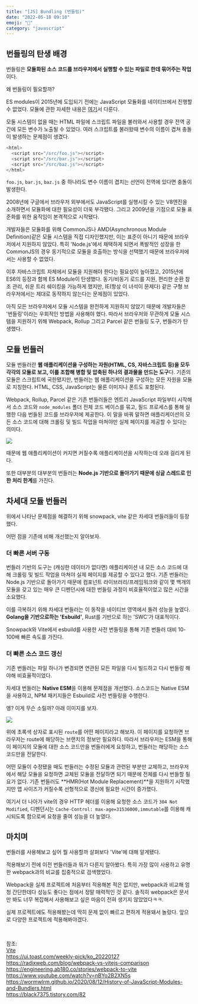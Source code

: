 ```yaml
---
title: "[JS] Bundling (번들링)"
date: "2022-05-18 09:10"
emoji: "🎁"
category: "javascript"
---
```

## 번들링의 탄생 배경
번들링은 **모듈화된 소스 코드를 브라우저에서 실행할 수 있는 파일로 한데 묶어주는 작업**이다.

왜 번들링이 필요할까?

ES modules이 2015년에 도입되기 전에는 JavaScript 모듈화를 네이티브에서 진행할 수 없었다.
모듈에 관한 자세한 내용은 [여기](https://woong-jae.com/javascript/211230-modules)서 다룬다.

모둘 시스템이 없을 때는 HTML 파일에 스크립트 파일을 불러와서 사용할 경우 전역 공간에 모든 변수가 노출될 수 있었다.
여러 스크립트를 불러왔때 변수의 이름이 겹쳐 충돌이 발생하는 문제점이 생겼다.

```js
<html>
  <script src="/src/foo.js"></script>
  <script src="/src/bar.js"></script>
  <script src="/src/baz.js"></script>
</html>
```

`foo.js`, `bar.js`, `baz.js` 중 하나라도 변수 이름이 겹치는 선언이 전역에 있다면 충돌이 발생한다.

2008년에 구글에서 브라우저 외부에서도 JavaScript를 실행시킬 수 있는 V8엔진을 소개하면서 모듈화에 대한 필요성이 더욱 부각됐다.
그리고 2009년을 기점으로 모듈 표준화를 위한 움직임이 본격적으로 시작됐다.

개발자들은 모듈화를 위해 CommonJS나 AMD(Asynchronous Module Definition)같은 모듈 시스템을 직접 디자인했지만, 이는 표준이 아니기 때문에 브라우저에서 지원하지 않았다.
특히 'Node.js'에서 채택하게 되면서 폭발적인 성장을 한 CommonJS의 경우 동기적으로 모듈을 호출하는 방식을 선택했기 때문에 브라우저에서는 사용할 수 없었다.

이후 자바스크립트 자체에서 모듈을 지원해야 한다는 필요성이 높아졌고, 2015년에 ES6의 등장과 함께 ES Module이 탄생했다.
동기/비동기 로드를 지원, 편리한 순환 참조 관리, 쉬운 트리 쉐이킹을 가능하게 했지만, IE(항상 이 녀석이 문제다) 같은 구형 브라우저에서는 제대로 동작하지 않는다는 문제점이 있었다.

아직 모든 브라우저에서 모듈 시스템을 완전하게 지원하지 않았기 때문에 개발자들은 '번들링'이라는 우회적인 방법을 사용해야 했다.
따라서 브라우저와 무관하게 모듈 시스템을 지원하기 위해 Webpack, Rollup 그리고 Parcel 같은 번들링 도구, 번들러가 탄생했다.

## 모듈 번들러
모듈 번들러란 **웹 애플리케이션을 구성하는 자원(HTML, CS, 자바스크립트 등)을 모두 각각의 모듈로 보고, 이를 조합해 병합 및 압축된 하나의 결과물을 만드는 도구**다.
기존의 모듈은 스크립트에 국한됐지만, 번들러는 웹 애플리케이션을 구성하는 모든 자원을 모듈로 지칭한다.
HTML, CSS, JavaScript는 물론 이미지나 폰트도 포함된다.

Webpack, Rollup, Parcel 같은 기존 번들러들은 엔트리 JavaScript 파일부터 시작해서 소스 코드와 `node_modules` 폴더 전체 코드 베이스를 묶고, 필드 프로세스를 통해 실행한 다음 번들된 코드를 브라우저에 제공한다.
이 말을 바꿔 말하면 애플리케이션의 모든 소스 코드에 대해 크롤링 및 빌드 작업을 마쳐야만 실제 페이지를 제공할 수 있다는 의미다.

<img src="https://vitejs-kr.github.io/assets/bundler.37740380.png" />

때문에 웹 애플리케이션이 커지면 커질수록 애플리케이션을 시작하는데 오래 걸리게 된다.

또한 대부분의 대부분의 번들러는 **Node.js 기반으로 돌아가기 때문에 싱글 스레드로 인한 처리 한계**를 가진다.

## 차세대 모듈 번들러
위에서 나타난 문제점을 해결하기 위해 snowpack, vite 같은 차세대 번들러들이 등장했다.

어떤 점을 기존에 비해 개선했는지 알아보자.

### 더 빠른 서버 구동
번들러 기반의 도구는 (캐싱한 데이터가 없다면) 애플리케이션 내 모든 소스 코드에 대해 크롤링 및 빌드 작업을 마쳐야 실제 페이지를 제공할 수 있다고 했다.
기존 번들러는 Node.js 기반으로 돌아가기 때문에 컴포넌트 라이브러리/프레임워크와 같이 몇 백개의 모듈을 갖고 있는 매우 큰 디펜던시에 대한 번들링 과정이 비효율적이었고 많은 시간을 소요했다.

이를 극복하기 위해 차세대 번들러는 이 동작을 네이티브 영역에서 돌려 성능을 높였다. **Golang을 기반으로하는 'Esbuild'**, Rust를 기반으로 하는 'SWC'가 대표적이다.

Snowpack와 Vite에서 esbuild를 사용한 사전 번들링을 통해 기존 번들러 대비 10-100배 빠른 속도를 가진다.

### 더 빠른 소스 코드 갱신
기존 번들러는 파일 하나가 변경되면 연관된 모든 파일을 다시 빌드하고 다시 번들링 해야해 비효율적이었다.

차세대 번들러는 **Native ESM**을 이용해 문제점을 개선했다. 
소스코드는 Native ESM을 사용하고, NPM 패키지들은 Esbuild로 사전 번들링을 수행한다.

엥? 이게 무슨 소릴까? 아래 이미지를 보자.

<img src="https://vitejs-kr.github.io/assets/esm.3070012d.png" />

위에 초록색 상자로 표시된 `route`를 어떤 페이지라고 해보자. 이 페이지를 요청하면 브라우저는 route에 해당하는 브랜치의 정보만 필요하다.
따라서 브라우저는 ESM을 통해 이 페이지의 모듈에 대한 소스 코드만을 번들러에게 요청하고, 번들러는 해당하는 소스 코드만을 전달한다.

어떤 모듈이 수정됐을 때도 번들러는 수정된 모듈과 관련된 부분만 교체하고, 브라우저에서 해당 모듈을 요청하면 교체된 모듈을 전달하면 되기 때문에 전체를 다시 번들할 필요가 없다.
기존 번들러도 **HMR(Hot Module Replacement)**을 지원하기 시작했지만 앱 사이즈가 커질수록 선형적으로 갱신에 필요한 시간이 증가했다.

여기서 더 나아가 vite의 경우 HTTP 헤더를 이용해 요청한 소스 코드가 `304 Not Modified`, 디펜던시는 `Cache-Control: max-age=31536000,immutable`를 이용해 캐시되도록 함으로써 요청을 줄여 성능을 더 높였다.

## 마치며
번들러를 사용해보고 싶어 뭘 사용할까 살펴보다 'Vite'에 대해 알게됐다.

적용해보기 전에 이전 번들러들과 뭐가 다른지 알아봤다.
특히 가장 많이 사용하고 유명한 webpack과의 비교를 집중적으로 검색했었다.

Webpack을 실제 프로젝트에 처음부터 적용해본 적은 없지만, webpack과 비교해 엄청 간단한데다 성능도 좋다는 점에서 정말 매력적인 것 같다.
솔직히 webpack은 문서만 봐도 너무 복잡해서 사용해보고 싶은 마음이 전혀 생기지 않았었다ㅋㅋ.

실제 프로젝트에도 적용해봤는데 딱히 문제 없이 빠르고 편하게 적용돼서 놀랐다.
앞으로 다양한 프로젝트에 적용해봐야겠다.

<br/>

참조:  
[Vite](https://vitejs-kr.github.io/guide/why.html#why-bundle-for-production)  
<https://ui.toast.com/weekly-pick/ko_20220127>  
<https://radixweb.com/blog/webpack-vs-vitejs-comparison>  
<https://engineering.ab180.co/stories/webpack-to-vite>  
<https://www.youtube.com/watch?v=nBYo2B2XN5s>  
<https://wormwlrm.github.io/2020/08/12/History-of-JavaScript-Modules-and-Bundlers.html>  
<https://black7375.tistory.com/82>